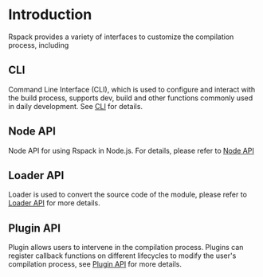 # Introduction

Rspack provides a variety of interfaces to customize the compilation process, including

## CLI

Command Line Interface (CLI), which is used to configure and interact with the build process, supports dev, build and other functions commonly used in daily development. See [CLI](/api/cli) for details.

## Node API

Node API for using Rspack in Node.js. For details, please refer to [Node API](/api/node-api)

## Loader API

Loader is used to convert the source code of the module, please refer to [Loader API](/api/loader-api) for more details.

## Plugin API

Plugin allows users to intervene in the compilation process. Plugins can register callback functions on different lifecycles to modify the user's compilation process, see [Plugin API](/api/plugin-api) for more details.
